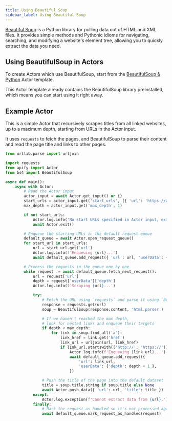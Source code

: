 ```yaml
---
title: Using Beautiful Soup
sidebar_label: Using Beautiful Soup
---
```


[Beautiful Soup](https://www.crummy.com/software/BeautifulSoup/) is a Python library for pulling data out of HTML and XML files.
It provides simple methods and Pythonic idioms for navigating, searching, and modifying a website's element tree,
allowing you to quickly extract the data you need.

## Using BeautifulSoup in Actors

To create Actors which use BeautifulSoup, start from the [BeautifulSoup & Python](https://apify.com/templates?category=python) Actor template.

This Actor template already contains the BeautifulSoup library preinstalled, which means you can start using it right away.

## Example Actor

This is a simple Actor that recursively scrapes titles from all linked websites,
up to a maximum depth, starting from URLs in the Actor input.

It uses `requests` to fetch the pages,
and BeautifulSoup to parse their content and read the page title and links to other pages.

```python title="src/main.py"
from urllib.parse import urljoin

import requests
from apify import Actor
from bs4 import BeautifulSoup

async def main():
    async with Actor:
        # Read the Actor input
        actor_input = await Actor.get_input() or {}
        start_urls = actor_input.get('start_urls', [{ 'url': 'https://apify.com' }])
        max_depth = actor_input.get('max_depth', 1)

        if not start_urls:
            Actor.log.info('No start URLs specified in Actor input, exiting...')
            await Actor.exit()

        # Enqueue the starting URLs in the default request queue
        default_queue = await Actor.open_request_queue()
        for start_url in start_urls:
            url = start_url.get('url')
            Actor.log.info(f'Enqueuing {url}...')
            await default_queue.add_request({ 'url': url, 'userData': { 'depth': 0 }})

        # Process the requests in the queue one by one
        while request := await default_queue.fetch_next_request():
            url = request['url']
            depth = request['userData']['depth']
            Actor.log.info(f'Scraping {url}...')

            try:
                # Fetch the URL using `requests` and parse it using `BeautifulSoup`
                response = requests.get(url)
                soup = BeautifulSoup(response.content, 'html.parser')

                # If we haven't reached the max depth,
                # look for nested links and enqueue their targets
                if depth < max_depth:
                    for link in soup.find_all('a'):
                        link_href = link.get('href')
                        link_url = urljoin(url, link_href)
                        if link_url.startswith(('http://', 'https://')):
                            Actor.log.info(f'Enqueuing {link_url}...')
                            await default_queue.add_request({
                                'url': link_url,
                                'userData': {'depth': depth + 1 },
                            })

                # Push the title of the page into the default dataset
                title = soup.title.string if soup.title else None
                await Actor.push_data({ 'url': url, 'title': title })
            except:
                Actor.log.exception(f'Cannot extract data from {url}.')
            finally:
                # Mark the request as handled so it's not processed again
                await default_queue.mark_request_as_handled(request)
```
